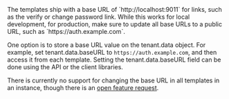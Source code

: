 
<Aside type="note">
The templates ship with a base URL of `http://localhost:9011` for links, such as the verify or change password link. While this works for local development, for production, make sure to update all base URLs to a public URL, such as `https://auth.example.com`.

One option is to store a base URL value on the <InlineField>tenant.data</InlineField> object. For example, set <InlineField>tenant.data.baseURL</InlineField> to `https://auth.example.com`, and then access it from each template. Setting the <InlineField>tenant.data.baseURL</InlineField> field can be done using the API or the client libraries.

There is currently no support for changing the base URL in all templates in an instance, though there is an [open feature request](https://github.com/FusionAuth/fusionauth-issues/issues/457).
</Aside>
